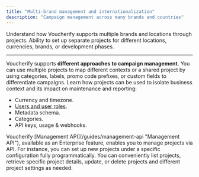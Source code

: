 ```yaml
---
title: "Multi-brand management and internationalization"
description: "Campaign management across many brands and countries"
---
```


<Callout icon="notebook" color="#2196F3" iconType="regular">
  Understand how Voucherify supports multiple brands and locations through projects.
</Callout>

<Check>
  Ability to set up separate projects for different locations, currencies, brands, or development phases.
</Check>

***

Voucherify supports **different approaches to campaign management**. You can use multiple projects to map different contexts or a shared project by using categories, labels, promo code prefixes, or custom fields to differentiate campaigns. Learn how projects can be used to isolate business context and its impact on maintenance and reporting:

* Currency and timezone.
* [Users and user roles](https://support.voucherify.io/article/40-how-does-the-access-control-work-in-voucherify "User roles and access control").
* Metadata schema.
* Categories.
* API keys, usage & webhooks.

<Info>
  Voucherify [Management API](/guides/management-api "Management API"), available as an Enterprise feature, enables you to manage projects via API. For instance, you can set up new projects under a specific configuration fully programmatically. You can conveniently list projects, retrieve specific project details, update, or delete projects and different project settings as needed.
</Info>
